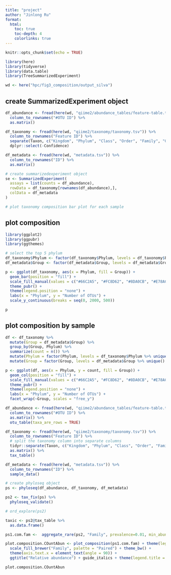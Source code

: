 ```yaml
---
title: "project"
author: "Jinlong Ru"
format: 
  html:
    toc: true
    toc-depth: 4
    colorlinks: true
---
```


```r
knitr::opts_chunk$set(echo = TRUE)
```

```r
library(here)
library(tidyverse)
library(data.table)
library(TreeSummarizedExperiment)

wd <- here("hpc/fig3_composition/output_silva")
```

## create SummarizedExperiment object

```r
df_abundance <- fread(here(wd, "qiime2/abundance_tables/feature-table.tsv"), skip=1) %>%
  column_to_rownames("#OTU ID") %>%
  as.matrix()

df_taxonomy <- fread(here(wd, "qiime2/taxonomy/taxonomy.tsv")) %>%
  column_to_rownames("Feature ID") %>%
  separate(Taxon, c("Kingdom", "Phylum", "Class", "Order", "Family", "Genus", "Species"), sep=";") %>%
  dplyr::select(-Confidence)

df_metadata <- fread(here(wd, "metadata.tsv")) %>%
  column_to_rownames("ID") %>%
  as.matrix()

# create summarizedexperiment object
se <- SummarizedExperiment(
  assays = list(counts = df_abundance),
  rowData = df_taxonomy[rownames(df_abundance),],
  colData = df_metadata
)

# plot taxonomy composition bar plot for each sample

```

## plot composition

```r
library(ggplot2)
library(ggpubr)
library(ggthemes)

# select the top 5 phylum
df_taxonomy$Phylum <- factor(df_taxonomy$Phylum, levels = df_taxonomy$Phylum %>% unique() %>% sort(decreasing = TRUE) %>% head(5))
df_metadata$Group <- factor(df_metadata$Group, levels = df_metadata$Group %>% unique() %>% sort(decreasing = TRUE))

p <- ggplot(df_taxonomy, aes(x = Phylum, fill = Group)) +
  geom_bar(position = "fill") +
  scale_fill_manual(values = c("#66C2A5", "#FC8D62", "#8DA0CB", "#E78AC3", "#A6D854")) +
  theme_pubr() +
  theme(legend.position = "none") +
  labs(x = "Phylum", y = "Number of OTUs") +
  scale_y_continuous(breaks = seq(0, 2000, 500))

p
```

## plot composition by sample

```r
df <- df_taxonomy %>%
  mutate(Group = df_metadata$Group) %>%
  group_by(Group, Phylum) %>%
  summarize(count = n()) %>%
  mutate(Phylum = factor(Phylum, levels = df_taxonomy$Phylum %>% unique() %>% sort(decreasing = TRUE) %>% head(5))) %>%
  mutate(Group = factor(Group, levels = df_metadata$Group %>% unique() %>% sort(decreasing = TRUE)))

p <- ggplot(df, aes(x = Phylum, y = count, fill = Group)) +
  geom_col(position = "fill") +
  scale_fill_manual(values = c("#66C2A5", "#FC8D62", "#8DA0CB", "#E78AC3", "#A6D854")) +
  theme_pubr() +
  theme(legend.position = "none") +
  labs(x = "Phylum", y = "Number of OTUs") +
  facet_wrap(~Group, scales = "free_y")
```

```r
df_abundance <- fread(here(wd, "qiime2/abundance_tables/feature-table.tsv"), skip=1) %>%
  column_to_rownames("#OTU ID") %>%
  as.matrix() %>%
  otu_table(taxa_are_rows = TRUE)

df_taxonomy <- fread(here(wd, "qiime2/taxonomy/taxonomy.tsv")) %>%
  column_to_rownames("Feature ID") %>%
  # split the taxonomy column into separate columns
  tidyr::separate(Taxon, c("Kingdom", "Phylum", "Class", "Order", "Family", "Genus", "Species"), sep = ";") %>%
  as.matrix() %>%
  tax_table()

df_metadata <- fread(here(wd, "metadata.tsv")) %>%
  column_to_rownames("ID") %>%
  sample_data()

# create phyloseq object
ps <- phyloseq(df_abundance, df_taxonomy, df_metadata)
```

```r
ps2 <- tax_fix(ps) %>%
  phyloseq_validate()
```

```r
# ord_explore(ps2)
```

```r
taxic <- ps2@tax_table %>%
  as.data.frame()
```

```r
ps1.com.fam <-  aggregate_rare(ps2, "Family", prevalence=0.01, min_abund=0.01)
```

```r
plot.composition.COuntAbun <- plot_composition(ps1.com.fam) + theme(legend.position = "bottom") +
  scale_fill_brewer("Family", palette = "Paired") + theme_bw() +
  theme(axis.text.x = element_text(angle = 90)) +
  ggtitle("Relative abundance") + guide_italics + theme(legend.title = element_text(size = 18))

plot.composition.COuntAbun
```